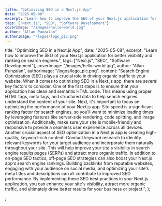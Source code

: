 ```yaml
---
title: "Optimizing SEO in a Next.js App"
date: "2025-05-08"
excerpt: "Learn how to improve the SEO of your Next.js application for better visibility and ranking on search engines."
tags: ["Next.js", "SEO", "Software Development"]
coverImage: "/images/hello-world.jpg"
author: "Allan Punzalan"
authorImage: "/logos/logo_pic.png"
---
```


  title: "Optimizing SEO in a Next.js App",
  date: "2025-05-08",
  excerpt:
    "Learn how to improve the SEO of your Next.js application for better visibility and ranking on search engines.",
  tags: ["Next.js", "SEO", "Software Development"],
  coverImage: "/images/hello-world.jpg",
  author: "Allan Punzalan",
  authorImage: "/logos/logo_pic.png",
  content:
    "Search Engine Optimization (SEO) plays a crucial role in driving organic traffic to your website. When it comes to optimizing SEO in a Next.js app, there are several key factors to consider. One of the first steps is to ensure that your application has clean and semantic HTML code. This means using proper HTML tags, meta tags, and structured data to help search engines understand the content of your site. Next, it's important to focus on optimizing the performance of your Next.js app. Site speed is a significant ranking factor for search engines, so you'll want to minimize loading times by leveraging features like server-side rendering, code splitting, and image optimization. Additionally, make sure your site is mobile-friendly and responsive to provide a seamless user experience across all devices. Another crucial aspect of SEO optimization in a Next.js app is creating high-quality, keyword-rich content. Conduct keyword research to identify relevant keywords for your target audience and incorporate them naturally throughout your site. This will help improve your site's visibility in search engine results pages (SERPs) and attract more organic traffic. In addition to on-page SEO tactics, off-page SEO strategies can also boost your Next.js app's search engine rankings. Building backlinks from reputable websites, engaging with your audience on social media, and optimizing your site's meta titles and descriptions can all contribute to improved SEO performance. By implementing these SEO best practices in your Next.js application, you can enhance your site's visibility, attract more organic traffic, and ultimately drive better results for your business or project.",
};

;
